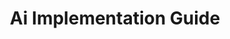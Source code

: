---
title: 'Ai Implementation Guide'
description: 'Sed ut perspiciatis unde omnis iste natus error sit voluptatem accusantium doloremque laudantium, totam rem aperiam, eaque ipsa quae ab illo inventore veritatis et quasi architecto beatae vitae dicta sunt explicabo.'
image: '/src/assets/uploads/f7928b1edd98d99696058400ad5701f9.png' 
image_alt: 'Alt of image'
featured: true
whatsInsideDescription: 'Sed ut perspiciatis unde omnis iste natus error sit voluptatem accusantium doloremque laudantium, totam rem aperiam, eaque ipsa quae ab illo inventore veritatis et quasi architecto beatae vitae dicta sunt explicabo.'
whatsInsideImage: '/src/assets/uploads/whatsinside.png' 
bulletPoints:
  - 'Sed ut perspiciatis unde omnis iste natus error sit voluptatem accusantium'
  - 'Sed ut perspiciatis unde omnis iste natus error sit voluptatem accusantium'
  - 'Sed ut perspiciatis unde omnis iste natus error sit voluptatem accusantium'
---
